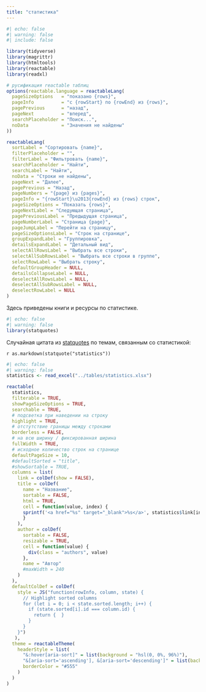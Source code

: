 ```yaml
---
title: "статистика"
---
```


```r
#| echo: false
#| warning: false
#| include: false

library(tidyverse)
library(magrittr)
library(htmltools)
library(reactable)
library(readxl)

# русификация reactable таблиц
options(reactable.language = reactableLang(
  pageSizeOptions   = "показано {rows}",
  pageInfo          = "с {rowStart} по {rowEnd} из {rows}",
  pagePrevious      = "назад",
  pageNext          = "вперед",
  searchPlaceholder = "Поиск...",
  noData            = "Значения не найдены"
))

reactableLang(
  sortLabel = "Сортировать {name}",
  filterPlaceholder = "",
  filterLabel = "Фильтровать {name}",
  searchPlaceholder = "Найти",
  searchLabel = "Найти",
  noData = "Строки не найдены",
  pageNext = "Далее",
  pagePrevious = "Назад",
  pageNumbers = "{page} из {pages}",
  pageInfo = "{rowStart}\u2013{rowEnd} из {rows} строк",
  pageSizeOptions = "Показать {rows}",
  pageNextLabel = "Следующая страница",
  pagePreviousLabel = "Предыдущая страница",
  pageNumberLabel = "Страница {page}",
  pageJumpLabel = "Перейти на страницу",
  pageSizeOptionsLabel = "Строк на странице",
  groupExpandLabel = "Группировка",
  detailsExpandLabel = "Детальный вид",
  selectAllRowsLabel = "Выбрать все строки",
  selectAllSubRowsLabel = "Выбрать все строки в группе",
  selectRowLabel = "Выбрать строку",
  defaultGroupHeader = NULL,
  detailsCollapseLabel = NULL,
  deselectAllRowsLabel = NULL,
  deselectAllSubRowsLabel = NULL,
  deselectRowLabel = NULL
)
```

::: {.column-page-inset-right}

Здесь приведены книги и ресурсы по статистике.

```r
#| echo: false
#| warning: false
library(statquotes)
```

Случайная цитата из [statquotes](https://friendly.github.io/statquotes/){target="_blank"} по темам, связанным со статистикой:

`r as.markdown(statquote("statistics"))`

```r
#| echo: false
#| warning: false
statistics <- read_excel("../tables/statistics.xlsx")

reactable(
  statistics, 
  filterable = TRUE,
  showPageSizeOptions = TRUE, 
  searchable = TRUE,
  # подсветка при наведении на строку
  highlight = TRUE,
  # отстутствие границы между строками
  borderless = FALSE,
  # на всю ширину / фиксированная ширина
  fullWidth = TRUE,
  # исходное количество строк на странице
  defaultPageSize = 10,
  #defaultSorted = "title",
  #showSortable = TRUE,
  columns = list( 
    link = colDef(show = FALSE),
    title = colDef(
      name = "Название",
      sortable = FALSE,
      html = TRUE, 
      cell = function(value, index) {
      sprintf('<a href="%s" target="_blank">%s</a>', statistics$link[index], value)
      }
    ),
    author = colDef(
      sortable = FALSE,
      resizable = TRUE,
      cell = function(value) {
        div(class = "authors", value)
      },
      name = "Автор"
      #maxWidth = 240
    )
  ),
  defaultColDef = colDef(
    style = JS("function(rowInfo, column, state) {
      // Highlight sorted columns
      for (let i = 0; i < state.sorted.length; i++) {
        if (state.sorted[i].id === column.id) {
          return {  }
        }
      }
    }")
   ),
  theme = reactableTheme(
    headerStyle = list(
      "&:hover[aria-sort]" = list(background = "hsl(0, 0%, 96%)"),
      "&[aria-sort='ascending'], &[aria-sort='descending']" = list(background = "hsl(0, 0%, 96%)"),
      borderColor = "#555"
    )
  )
)
```

:::